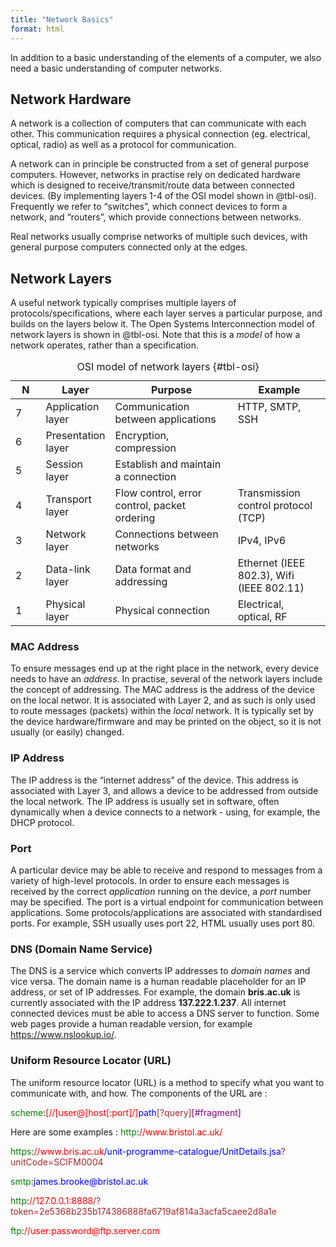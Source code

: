 ```yaml
---
title: "Network Basics"
format: html
---
```


In addition to a basic understanding of the elements of a computer, we also need a basic understanding of computer networks.

## Network Hardware

A network is a collection of computers that can communicate with each other. This communication requires a physical connection (eg. electrical, optical, radio) as well as a protocol for communication.

A network can in principle be constructed from a set of general purpose computers. However, networks in practise rely on dedicated hardware which is designed to receive/transmit/route data between connected devices. (By implementing layers 1-4 of the OSI model shown in @tbl-osi). Frequently we refer to "switches", which connect devices to form a network, and "routers", which provide connections between networks.

Real networks usually comprise networks of multiple such devices, with general purpose computers connected only at the edges.

## Network Layers {#sec-network-layers}

A useful network typically comprises multiple layers of protocols/specifications, where each layer serves a particular purpose, and builds on the layers below it. The Open Systems Interconnection model of network layers is shown in @tbl-osi.  Note that this is a _model_ of how a network operates, rather than a specification.

| N | Layer | Purpose | Example |
|-|--|----|---|
| 7 | Application layer | Communication between applications | HTTP, SMTP, SSH |
| 6 | Presentation layer | Encryption, compression |  |
| 5 | Session layer | Establish and maintain a connection |  |
| 4 | Transport layer | Flow control, error control, packet ordering | Transmission control protocol (TCP) |
| 3 | Network layer | Connections between networks | IPv4, IPv6 |
| 2 | Data-link layer | Data format and addressing | Ethernet (IEEE 802.3), Wifi (IEEE 802.11) |
| 1 | Physical layer | Physical connection | Electrical, optical, RF |
: OSI model of network layers {#tbl-osi}

### MAC Address {#sec-mac}

To ensure messages end up at the right place in the network, every device needs to have an _address_. In practise, several of the network layers include the concept of addressing. The MAC address is the address of the device on the local networ.  It is associated with Layer 2, and as such is only used to route messages (packets) within the _local_ network. It is typically set by the device hardware/firmware and may be printed on the object, so it is not usually (or easily) changed.

### IP Address {#sec-ip}

The IP address is the "internet address" of the device.  This address is associated with Layer 3, and allows a device to be addressed from outside the local network. The IP address is usually set in software, often dynamically when a device connects to a network - using, for example, the DHCP protocol.

### Port {#sec-port}

A particular device may be able to receive and respond to messages from a variety of high-level protocols.  In order to ensure each messages is received by the correct _application_ running on the device, a _port_ number may be specified. The port is a virtual endpoint for communication between applications. Some protocols/applications are associated with standardised ports.  For example, SSH usually uses port 22, HTML usually uses port 80.

### DNS (Domain Name Service) {#sec-dns}

The DNS is a service which converts IP addresses to _domain names_ and vice versa. The domain name is a human readable placeholder for an IP address, or set of IP addresses. For example, the domain **bris.ac.uk** is currently associated with the IP address **137.222.1.237**.  All internet connected devices must be able to access a DNS server to function.  Some web pages provide a human readable version, for example <https://www.nslookup.io/>.


### Uniform Resource Locator (URL) {#sec-url}

The uniform resource locator (URL) is a method to specify what you want to communicate with, and how.  The components of the URL are :

<span style="color:green;">scheme</span>:<span style="color:red;">[//[user@]host[:port]/]</span><span style="color:blue;">path</span><span style="color:brown;">[?query]</span><span style="color:purple;">[#fragment]</span>

Here are some examples :
<span style="color:green;">http</span>:<span style="color:red;">//www.bristol.ac.uk/</span>

<span style="color:green;">https</span>:<span style="color:red;">//www.bris.ac.uk</span><span style="color:blue;">/unit-programme-catalogue/UnitDetails.jsa</span><span style="color:brown;">?unitCode=SCIFM0004</span>

<span style="color:green;">smtp</span>:<span style="color:blue;">james.brooke@bristol.ac.uk</span>

<span style="color:green;">http</span>:<span style="color:red;">//127.0.0.1:8888</span><span style="color:brown;">/?token=2e5368b235b174386888fa6719af814a3acfa5caee2d8a1e</span>

<span style="color:green;">ftp</span>:<span style="color:red;">//user:password@ftp.server.com</span>

